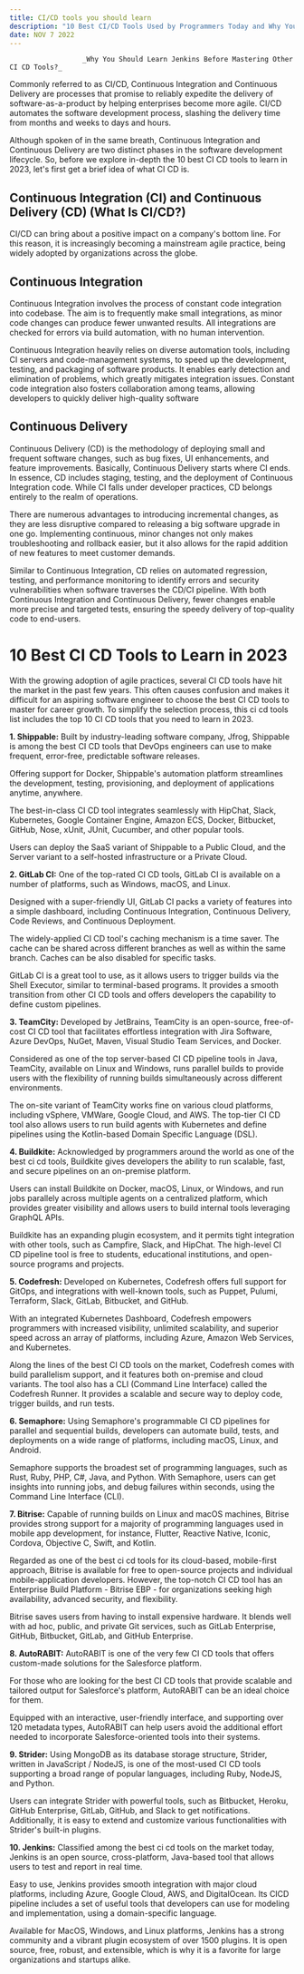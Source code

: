 ```yaml
---
title: CI/CD tools you should learn
description: "10 Best CI/CD Tools Used by Programmers Today and Why You Should Learn Them."
date: NOV 7 2022 
---
```

                      _Why You Should Learn Jenkins Before Mastering Other CI CD Tools?_


Commonly referred to as CI/CD, Continuous Integration and Continuous Delivery are processes that promise to reliably expedite the delivery of software-as-a-product by helping enterprises become more agile. CI/CD automates the software development process, slashing the delivery time from months and weeks to days and hours.

Although spoken of in the same breath, Continuous Integration and Continuous Delivery are two distinct phases in the software development lifecycle. So, before we explore in-depth the 10 best CI CD tools to learn in 2023, let's first get a brief idea of what CI CD is.

## Continuous Integration (CI) and Continuous Delivery (CD) (What Is CI/CD?)

CI/CD can bring about a positive impact on a company's bottom line. For this reason, it is increasingly becoming a mainstream agile practice, being widely adopted by organizations across the globe.

## Continuous Integration

Continuous Integration involves the process of constant code integration into codebase. The aim is to frequently make small integrations, as minor code changes can produce fewer unwanted results. All integrations are checked for errors via build automation, with no human intervention.

Continuous Integration heavily relies on diverse automation tools, including CI servers and code-management systems, to speed up the development, testing, and packaging of software products. It enables early detection and elimination of problems, which greatly mitigates integration issues. Constant code integration also fosters collaboration among teams, allowing developers to quickly deliver high-quality software


## Continuous Delivery
Continuous Delivery (CD) is the methodology of deploying small and frequent software changes, such as bug fixes, UI enhancements, and feature improvements. Basically, Continuous Delivery starts where CI ends. In essence, CD includes staging, testing, and the deployment of Continuous Integration code. While CI falls under developer practices, CD belongs entirely to the realm of operations.

There are numerous advantages to introducing incremental changes, as they are less disruptive compared to releasing a big software upgrade in one go. Implementing continuous, minor changes not only makes troubleshooting and rollback easier, but it also allows for the rapid addition of new features to meet customer demands.

Similar to Continuous Integration, CD relies on automated regression, testing, and performance monitoring to identify errors and security vulnerabilities when software traverses the CD/CI pipeline. With both Continuous Integration and Continuous Delivery, fewer changes enable more precise and targeted tests, ensuring the speedy delivery of top-quality code to end-users.


# 10 Best CI CD Tools to Learn in 2023

With the growing adoption of agile practices, several CI CD tools have hit the market in the past few years. This often causes confusion and makes it difficult for an aspiring software engineer to choose the best CI CD tools to master for career growth. To simplify the selection process, this ci cd tools list includes the top 10 CI CD tools that you need to learn in 2023.

**1. Shippable:**
Built by industry-leading software company, Jfrog, Shippable is among the best CI CD tools that DevOps engineers can use to make frequent, error-free, predictable software releases.

Offering support for Docker, Shippable's automation platform streamlines the development, testing, provisioning, and deployment of applications anytime, anywhere.

The best-in-class CI CD tool integrates seamlessly with HipChat, Slack, Kubernetes, Google Container Engine, Amazon ECS, Docker, Bitbucket, GitHub, Nose, xUnit, JUnit, Cucumber, and other popular tools.

Users can deploy the SaaS variant of Shippable to a Public Cloud, and the Server variant to a self-hosted infrastructure or a Private Cloud.

**2. GitLab CI:**
One of the top-rated CI CD tools, GitLab CI is available on a number of platforms, such as Windows, macOS, and Linux.

Designed with a super-friendly UI, GitLab CI packs a variety of features into a simple dashboard, including Continuous Integration, Continuous Delivery, Code Reviews, and Continuous Deployment.

The widely-applied CI CD tool's caching mechanism is a time saver. The cache can be shared across different branches as well as within the same branch. Caches can be also disabled for specific tasks.

GitLab CI is a great tool to use, as it allows users to trigger builds via the Shell Executor, similar to terminal-based programs. It provides a smooth transition from other CI CD tools and offers developers the capability to define custom pipelines.

**3. TeamCity:**
Developed by JetBrains, TeamCity is an open-source, free-of-cost CI CD tool that facilitates effortless integration with Jira Software, Azure DevOps, NuGet, Maven, Visual Studio Team Services, and Docker.

Considered as one of the top server-based CI CD pipeline tools in Java, TeamCity, available on Linux and Windows, runs parallel builds to provide users with the flexibility of running builds simultaneously across different environments.

The on-site variant of TeamCity works fine on various cloud platforms, including vSphere, VMWare, Google Cloud, and AWS. The top-tier CI CD tool also allows users to run build agents with Kubernetes and define pipelines using the Kotlin-based Domain Specific Language (DSL).

**4. Buildkite:**
Acknowledged by programmers around the world as one of the best ci cd tools, Buildkite gives developers the ability to run scalable, fast, and secure pipelines on an on-premise platform.

Users can install Buildkite on Docker, macOS, Linux, or Windows, and run jobs parallely across multiple agents on a centralized platform, which provides greater visibility and allows users to build internal tools leveraging GraphQL APIs.

Buildkite has an expanding plugin ecosystem, and it permits tight integration with other tools, such as Campfire, Slack, and HipChat. The high-level CI CD pipeline tool is free to students, educational institutions, and open-source programs and projects.

**5. Codefresh:**
Developed on Kubernetes, Codefresh offers full support for GitOps, and integrations with well-known tools, such as Puppet, Pulumi, Terraform, Slack, GitLab, Bitbucket, and GitHub.

With an integrated Kubernetes Dashboard, Codefresh empowers programmers with increased visibility, unlimited scalability, and superior speed across an array of platforms, including Azure, Amazon Web Services, and Kubernetes.

Along the lines of the best CI CD tools on the market, Codefresh comes with build parallelism support, and it features both on-premise and cloud variants. The tool also has a CLI (Command Line Interface) called the Codefresh Runner. It provides a scalable and secure way to deploy code, trigger builds, and run tests.

**6. Semaphore:**
Using Semaphore's programmable CI CD pipelines for parallel and sequential builds, developers can automate build, tests, and deployments on a wide range of platforms, including macOS, Linux, and Android.

Semaphore supports the broadest set of programming languages, such as Rust, Ruby, PHP, C#, Java, and Python. With Semaphore, users can get insights into running jobs, and debug failures within seconds, using the Command Line Interface (CLI).

**7. Bitrise:**
Capable of running builds on Linux and macOS machines, Bitrise provides strong support for a majority of programming languages used in mobile app development, for instance, Flutter, Reactive Native, Iconic, Cordova, Objective C, Swift, and Kotlin.

Regarded as one of the best ci cd tools for its cloud-based, mobile-first approach, Bitrise is available for free to open-source projects and individual mobile-application developers. However, the top-notch CI CD tool has an Enterprise Build Platform - Bitrise EBP - for organizations seeking high availability, advanced security, and flexibility.

Bitrise saves users from having to install expensive hardware. It blends well with ad hoc, public, and private Git services, such as GitLab Enterprise, GitHub, Bitbucket, GitLab, and GitHub Enterprise. 

**8. AutoRABIT:**
AutoRABIT is one of the very few CI CD tools that offers custom-made solutions for the Salesforce platform.

For those who are looking for the best CI CD tools that provide scalable and tailored output for Salesforce's platform, AutoRABIT can be an ideal choice for them.

Equipped with an interactive, user-friendly interface, and supporting over 120 metadata types, AutoRABIT can help users avoid the additional effort needed to incorporate Salesforce-oriented tools into their systems.

**9. Strider:**
Using MongoDB as its database storage structure, Strider, written in JavaScript / NodeJS, is one of the most-used CI CD tools supporting a broad range of popular languages, including Ruby, NodeJS, and Python.

Users can integrate Strider with powerful tools, such as Bitbucket, Heroku, GitHub Enterprise, GitLab, GitHub, and Slack to get notifications. Additionally, it is easy to extend and customize various functionalities with Strider's built-in plugins.

**10. Jenkins:**
Classified among the best ci cd tools on the market today, Jenkins is an open source, cross-platform, Java-based tool that allows users to test and report in real time.

Easy to use, Jenkins provides smooth integration with major cloud platforms, including Azure, Google Cloud, AWS, and DigitalOcean. Its CICD pipeline includes a set of useful tools that developers can use for modeling and implementation, using a domain-specific language.

Available for MacOS, Windows, and Linux platforms, Jenkins has a strong community and a vibrant plugin ecosystem of over 1500 plugins. It is open source, free, robust, and extensible, which is why it is a favorite for large organizations and startups alike. 
